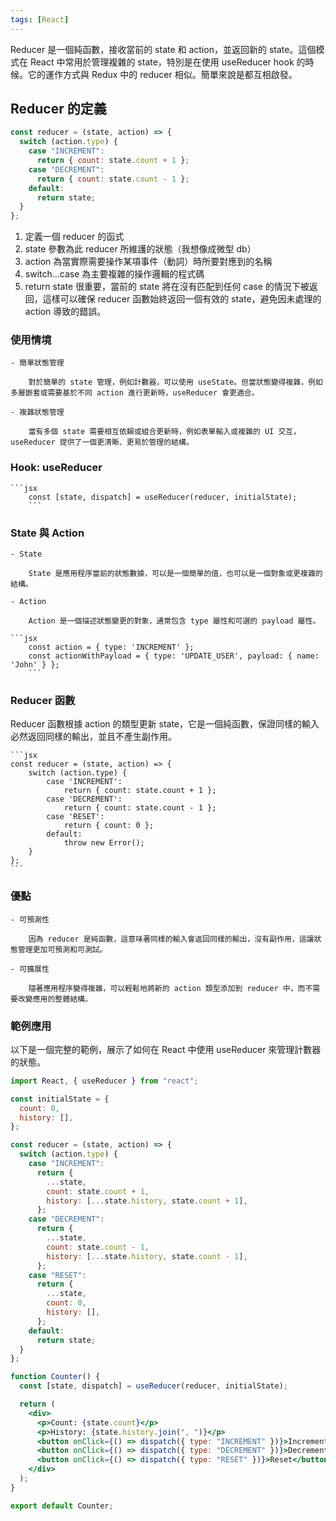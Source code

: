 ```yaml
---
tags: [React]
---
```



Reducer 是一個純函數，接收當前的 state 和 action，並返回新的 state。這個模式在 React 中常用於管理複雜的 state，特別是在使用 useReducer hook 的時候。它的運作方式與 Redux 中的 reducer 相似。簡單來說是都互相啟發。

## Reducer 的定義

```jsx
const reducer = (state, action) => {
  switch (action.type) {
    case "INCREMENT":
      return { count: state.count + 1 };
    case "DECREMENT":
      return { count: state.count - 1 };
    default:
      return state;
  }
};
```

1. 定義一個 reducer 的函式
2. state 參數為此 reducer 所維護的狀態（我想像成微型 db）
3. action 為當實際需要操作某項事件（動詞）時所要對應到的名稱
4. switch...case 為主要複雜的操作邏輯的程式碼
5. return state 很重要，當前的 state 將在沒有匹配到任何 case 的情況下被返回，這樣可以確保 reducer 函數始終返回一個有效的 state，避免因未處理的 action 導致的錯誤。

### 使用情境

    - 簡單狀態管理

        對於簡單的 state 管理，例如計數器，可以使用 useState。但當狀態變得複雜，例如多層嵌套或需要基於不同 action 進行更新時，useReducer 會更適合。

    - 複雜狀態管理

        當有多個 state 需要相互依賴或組合更新時，例如表單輸入或複雜的 UI 交互，useReducer 提供了一個更清晰、更易於管理的結構。

### Hook: useReducer

    ```jsx
        const [state, dispatch] = useReducer(reducer, initialState);
        ```

### State 與 Action

    - State

        State 是應用程序當前的狀態數據，可以是一個簡單的值，也可以是一個對象或更複雜的結構。

    - Action

        Action 是一個描述狀態變更的對象，通常包含 type 屬性和可選的 payload 屬性。

    ```jsx
        const action = { type: 'INCREMENT' };
        const actionWithPayload = { type: 'UPDATE_USER', payload: { name: 'John' } };
        ```

### Reducer 函數

Reducer 函數根據 action 的類型更新 state，它是一個純函數，保證同樣的輸入必然返回同樣的輸出，並且不產生副作用。

    ```jsx
    const reducer = (state, action) => {
        switch (action.type) {
            case 'INCREMENT':
                return { count: state.count + 1 };
            case 'DECREMENT':
                return { count: state.count - 1 };
            case 'RESET':
                return { count: 0 };
            default:
                throw new Error();
        }
    };
    ```

### 優點

    - 可預測性

        因為 reducer 是純函數，這意味著同樣的輸入會返回同樣的輸出，沒有副作用，這讓狀態管理更加可預測和可測試。

    - 可擴展性

        隨著應用程序變得複雜，可以輕鬆地將新的 action 類型添加到 reducer 中，而不需要改變應用的整體結構。

### 範例應用

以下是一個完整的範例，展示了如何在 React 中使用 useReducer 來管理計數器的狀態。

```jsx
import React, { useReducer } from "react";

const initialState = {
  count: 0,
  history: [],
};

const reducer = (state, action) => {
  switch (action.type) {
    case "INCREMENT":
      return {
        ...state,
        count: state.count + 1,
        history: [...state.history, state.count + 1],
      };
    case "DECREMENT":
      return {
        ...state,
        count: state.count - 1,
        history: [...state.history, state.count - 1],
      };
    case "RESET":
      return {
        ...state,
        count: 0,
        history: [],
      };
    default:
      return state;
  }
};

function Counter() {
  const [state, dispatch] = useReducer(reducer, initialState);

  return (
    <div>
      <p>Count: {state.count}</p>
      <p>History: {state.history.join(", ")}</p>
      <button onClick={() => dispatch({ type: "INCREMENT" })}>Increment</button>
      <button onClick={() => dispatch({ type: "DECREMENT" })}>Decrement</button>
      <button onClick={() => dispatch({ type: "RESET" })}>Reset</button>
    </div>
  );
}

export default Counter;
```
